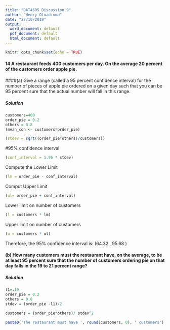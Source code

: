 ```yaml
---
title: "DATA605 Discussion 9"
author: "Henry Otuadinma"
date: "27/10/2019"
output:
  word_document: default
  pdf_document: default
  html_document: default
---
```


```r
knitr::opts_chunk$set(echo = TRUE)
```


#### 14 A restaurant feeds 400 customers per day. On the average 20 percent of the customers order apple pie. 

####(a) Give a range (called a 95 percent confidence interval) for the number of pieces of apple pie ordered on a given day such that you can be 95 percent sure that the actual number will fall in this range. 

##### Solution

```r

customers=400
order_pie = 0.2 
others = 0.8
(mean_con <- customers*order_pie)

```

```r

(stdev = sqrt((order_pie*others)/customers))

```

#95% confidence interval

```r

(conf_interval = 1.96 * stdev)

```

Compute the Lower Limit

```r

(lm = order_pie - conf_interval)

```

Comput Upper Limit

```r

(ul= order_pie + conf_interval)

```

Lower limit on number of customers

```r

(l = customers * lm)

```

Upper limit on number of customers

```r

(u = customers * ul)

```

Therefore, the 95% confidence interval is: (64.32 , 95.68 )


#### (b) How many customers must the restaurant have, on the average, to be at least 95 percent sure that the number of customers ordering pie on that day falls in the 19 to 21 percent range?

##### Solution

```r
l1=.19
order_pie = 0.2
others = 0.8
stdev = (order_pie -l1)/2

customers = (order_pie*others)/ stdev^2

paste0('The restaurant must have ', round(customers, 0), ' customers')

```































